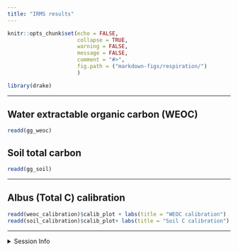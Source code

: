 ```yaml
---
title: "IRMS results"
---
```


```r
knitr::opts_chunk$set(echo = FALSE,
                      collapse = TRUE,
                      warning = FALSE,
                      message = FALSE,
                      comment = "#>",
                      fig.path = ("markdown-figs/respiration/") 
                      )

library(drake)
```


---

## Water extractable organic carbon (WEOC)

```r
readd(gg_weoc) 
```

## Soil total carbon 

```r
readd(gg_soil)
```


---

## Albus (Total C) calibration

```r
readd(weoc_calibration)$calib_plot + labs(title = "WEOC calibration")
readd(soil_calibration)$calib_plot+ labs(title = "Soil C calibration")
```


---

<details>   
   <summary>Session Info</summary>
   
Date run: `Sys.Date()`

```r
sessionInfo()
```

</details>   
